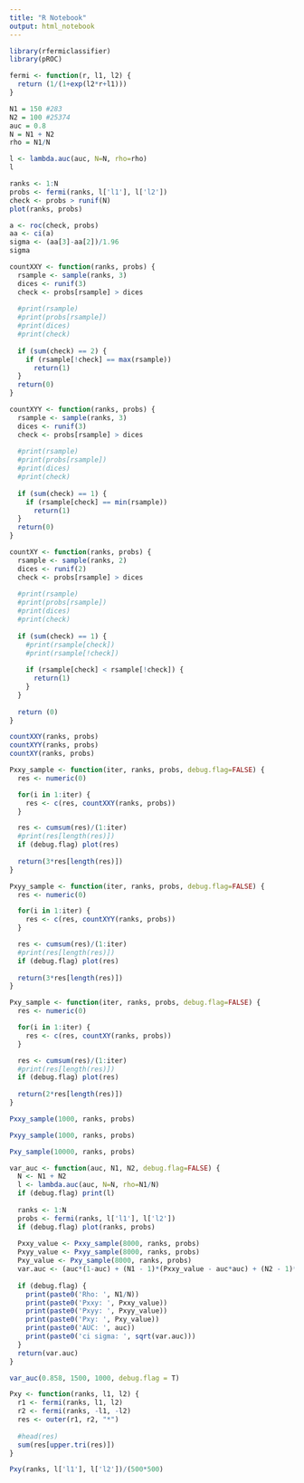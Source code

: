 ```yaml
---
title: "R Notebook"
output: html_notebook
---
```


```r
library(rfermiclassifier)
library(pROC)
```


```r
fermi <- function(r, l1, l2) {
  return (1/(1+exp(l2*r+l1)))
}
```

```r
N1 = 150 #283
N2 = 100 #25374
auc = 0.8
N = N1 + N2
rho = N1/N

l <- lambda.auc(auc, N=N, rho=rho)
l
```

```r
ranks <- 1:N
probs <- fermi(ranks, l['l1'], l['l2'])
check <- probs > runif(N)
plot(ranks, probs)
```

```r
a <- roc(check, probs)
aa <- ci(a)
sigma <- (aa[3]-aa[2])/1.96
sigma
```


```r
countXXY <- function(ranks, probs) {
  rsample <- sample(ranks, 3)
  dices <- runif(3)
  check <- probs[rsample] > dices
  
  #print(rsample)
  #print(probs[rsample])
  #print(dices)
  #print(check)
  
  if (sum(check) == 2) {
    if (rsample[!check] == max(rsample))
      return(1)
  }
  return(0)
}

countXYY <- function(ranks, probs) {
  rsample <- sample(ranks, 3)
  dices <- runif(3)
  check <- probs[rsample] > dices
  
  #print(rsample)
  #print(probs[rsample])
  #print(dices)
  #print(check)
  
  if (sum(check) == 1) {
    if (rsample[check] == min(rsample))
      return(1)
  }
  return(0)
}

countXY <- function(ranks, probs) {
  rsample <- sample(ranks, 2)
  dices <- runif(2)
  check <- probs[rsample] > dices
 
  #print(rsample)
  #print(probs[rsample])
  #print(dices)
  #print(check)
  
  if (sum(check) == 1) {
    #print(rsample[check])
    #print(rsample[!check])
    
    if (rsample[check] < rsample[!check]) {
      return(1)
    }
  }
  
  return (0)
}
```

```r
countXXY(ranks, probs)
countXYY(ranks, probs)
countXY(ranks, probs)
```

```r
Pxxy_sample <- function(iter, ranks, probs, debug.flag=FALSE) {
  res <- numeric(0)

  for(i in 1:iter) {
    res <- c(res, countXXY(ranks, probs))
  }

  res <- cumsum(res)/(1:iter)
  #print(res[length(res)])
  if (debug.flag) plot(res)
  
  return(3*res[length(res)])
}

Pxyy_sample <- function(iter, ranks, probs, debug.flag=FALSE) {
  res <- numeric(0)

  for(i in 1:iter) {
    res <- c(res, countXYY(ranks, probs))
  }

  res <- cumsum(res)/(1:iter)
  #print(res[length(res)])
  if (debug.flag) plot(res)
  
  return(3*res[length(res)])
}

Pxy_sample <- function(iter, ranks, probs, debug.flag=FALSE) {
  res <- numeric(0)

  for(i in 1:iter) {
    res <- c(res, countXY(ranks, probs))
  }

  res <- cumsum(res)/(1:iter)
  #print(res[length(res)])
  if (debug.flag) plot(res)
  
  return(2*res[length(res)])
}
```

```r
Pxxy_sample(1000, ranks, probs)
```

```r
Pxyy_sample(1000, ranks, probs)
```

```r
Pxy_sample(10000, ranks, probs)
```


```r
var_auc <- function(auc, N1, N2, debug.flag=FALSE) {
  N <- N1 + N2
  l <- lambda.auc(auc, N=N, rho=N1/N)
  if (debug.flag) print(l)
  
  ranks <- 1:N
  probs <- fermi(ranks, l['l1'], l['l2'])
  if (debug.flag) plot(ranks, probs)
  
  Pxxy_value <- Pxxy_sample(8000, ranks, probs)
  Pxyy_value <- Pxyy_sample(8000, ranks, probs)
  Pxy_value <- Pxy_sample(8000, ranks, probs)
  var.auc <- (auc*(1-auc) + (N1 - 1)*(Pxxy_value - auc*auc) + (N2 - 1)*(Pxyy_value - auc*auc))/(N1*N2)
  
  if (debug.flag) {
    print(paste0('Rho: ', N1/N))
    print(paste0('Pxxy: ', Pxxy_value))
    print(paste0('Pxyy: ', Pxyy_value))
    print(paste0('Pxy: ', Pxy_value))
    print(paste0('AUC: ', auc))
    print(paste0('ci sigma: ', sqrt(var.auc)))
  }
  return(var.auc)
}

```

```r
var_auc(0.858, 1500, 1000, debug.flag = T)
```


```r
Pxy <- function(ranks, l1, l2) {
  r1 <- fermi(ranks, l1, l2)
  r2 <- fermi(ranks, -l1, -l2)
  res <- outer(r1, r2, "*")
  
  #head(res)
  sum(res[upper.tri(res)])
}
```

```r
Pxy(ranks, l['l1'], l['l2'])/(500*500)
```

